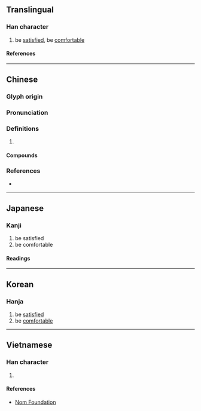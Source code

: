 {{also|惬}}
{{character info}}
==Translingual==

===Han character===
{{Han char|rn=61|rad=心|as=09|sn=12|four=91013|canj=PSKO|ids=⿰忄匧}}

# be [[satisfied]], be [[comfortable]]

====References====
{{Han ref|kx=0395.180|dkj=10949|dj=0733.020|hdz=42325.130|uh=611C}}

----

==Chinese==
{{zh-forms|s=惬}}

===Glyph origin===
{{Han etym}}

===Pronunciation===
{{zh-pron
|m=qiè
|c=hip3,hip6
|mc=y
|oc=y
|cat=
}}

===Definitions===
{{zh-hanzi}}

# {{rfdef|zh}}

====Compounds====
{{zh-der|愜意|不愜氣|愜懷|愜當|愜氣|愜心|愜貼}}

===References===
* {{R:yue:mfccd}}

----

==Japanese==

===Kanji===
{{ja-kanji|grade=|rs=心09}}

# be satisfied
# be comfortable

====Readings====
{{ja-readings
|on=きょう
|kun=こころよい
}}

----

==Korean==

===Hanja===
{{ko-hanja|협}}

# be [[satisfied]]
# be [[comfortable]]

----

==Vietnamese==

===Han character===
{{vi-readings|rs=心09|reading=[[khép]], [[khiếp]], [[thiếp]]}}

# {{rfdef|vi|sort=心09}}

====References====
* [http://nomfoundation.org/common/nom_details.php?codepoint=611c Nom Foundation]
